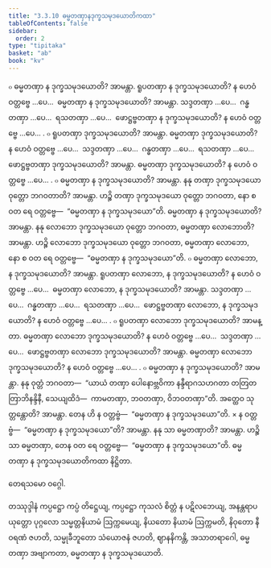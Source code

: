 ```yaml
---
title: "3.3.10 ဓမ္မတဏှာနဒုက္ခသမုဒယောတိကထာ"
tableOfContents: false
sidebar:
  order: 2
type: "tipitaka"
basket: "ab"
book: "kv"
---
```



<DynamicBreadcrumb />

<Division number="681" book="kv">

<Paragraph number="2194" book="kv">
๐ ဓမ္မတဏှာ န ဒုက္ခသမုဒယောတိ? အာမန္တာ. ရူပတဏှာ န ဒုက္ခသမုဒယောတိ? န ဟေဝံ ဝတ္တဗ္ဗေ …ပေ…  ဓမ္မတဏှာ န ဒုက္ခသမုဒယောတိ? အာမန္တာ. သဒ္ဒတဏှာ …ပေ…  ဂန္ဓတဏှာ …ပေ…  ရသတဏှာ …ပေ…  ဖောဋ္ဌဗ္ဗတဏှာ န ဒုက္ခသမုဒယောတိ? န ဟေဝံ ဝတ္တဗ္ဗေ …ပေ… .
</Paragraph>

<Paragraph number="2195" book="kv">
๐ ရူပတဏှာ ဒုက္ခသမုဒယောတိ? အာမန္တာ. ဓမ္မတဏှာ ဒုက္ခသမုဒယောတိ? န ဟေဝံ ဝတ္တဗ္ဗေ …ပေ…  သဒ္ဒတဏှာ …ပေ…  ဂန္ဓတဏှာ …ပေ…  ရသတဏှာ …ပေ…  ဖောဋ္ဌဗ္ဗတဏှာ ဒုက္ခသမုဒယောတိ? အာမန္တာ. ဓမ္မတဏှာ ဒုက္ခသမုဒယောတိ? န ဟေဝံ ဝတ္တဗ္ဗေ …ပေ… .
</Paragraph>

</Division>
<Division number="682" book="kv">

<Paragraph number="2196" book="kv">
๐ ဓမ္မတဏှာ န ဒုက္ခသမုဒယောတိ? အာမန္တာ. နနု တဏှာ ဒုက္ခသမုဒယော ဝုတ္တော ဘဂဝတာတိ? အာမန္တာ. ဟဉ္စိ တဏှာ ဒုက္ခသမုဒယော ဝုတ္တော ဘဂဝတာ, နော စ ဝတ ရေ ဝတ္တဗ္ဗေ—  “ဓမ္မတဏှာ န ဒုက္ခသမုဒယော”တိ. ဓမ္မတဏှာ န ဒုက္ခသမုဒယောတိ? အာမန္တာ. နနု လောဘော ဒုက္ခသမုဒယော ဝုတ္တော ဘဂဝတာ, ဓမ္မတဏှာ လောဘောတိ? အာမန္တာ. ဟဉ္စိ လောဘော ဒုက္ခသမုဒယော ဝုတ္တော ဘဂဝတာ, ဓမ္မတဏှာ လောဘော, နော စ ဝတ ရေ ဝတ္တဗ္ဗေ—  “ဓမ္မတဏှာ န ဒုက္ခသမုဒယော”တိ.
</Paragraph>

</Division>
<Division number="683" book="kv">

<Paragraph number="2197" book="kv">
๐ ဓမ္မတဏှာ လောဘော, န ဒုက္ခသမုဒယောတိ? အာမန္တာ. ရူပတဏှာ လောဘော, န ဒုက္ခသမုဒယောတိ? န ဟေဝံ ဝတ္တဗ္ဗေ …ပေ…  ဓမ္မတဏှာ လောဘော, န ဒုက္ခသမုဒယောတိ? အာမန္တာ. သဒ္ဒတဏှာ …ပေ…  ဂန္ဓတဏှာ …ပေ…  ရသတဏှာ …ပေ…  ဖောဋ္ဌဗ္ဗတဏှာ လောဘော, န ဒုက္ခသမုဒယောတိ? န ဟေဝံ ဝတ္တဗ္ဗေ …ပေ… .
</Paragraph>

<Paragraph number="2198" book="kv">
๐ ရူပတဏှာ လောဘော ဒုက္ခသမုဒယောတိ? အာမန္တာ. ဓမ္မတဏှာ လောဘော ဒုက္ခသမုဒယောတိ? န ဟေဝံ ဝတ္တဗ္ဗေ …ပေ…  သဒ္ဒတဏှာ …ပေ…  ဖောဋ္ဌဗ္ဗတဏှာ လောဘော ဒုက္ခသမုဒယောတိ? အာမန္တာ. ဓမ္မတဏှာ လောဘော ဒုက္ခသမုဒယောတိ? န ဟေဝံ ဝတ္တဗ္ဗေ …ပေ… .
</Paragraph>

</Division>
<Division number="684" book="kv">

<Paragraph number="2199" book="kv">
๐ ဓမ္မတဏှာ န ဒုက္ခသမုဒယောတိ? အာမန္တာ. နနု ဝုတ္တံ ဘဂဝတာ—  “ယာယံ တဏှာ ပေါနောဗ္ဘဝိကာ နန္ဒီရာဂသဟဂတာ တတြတတြာဘိနန္ဒိနီ, သေယျထိဒံ—  ကာမတဏှာ, ဘဝတဏှာ, ဝိဘဝတဏှာ”တိ. အတ္ထေဝ သုတ္တန္တောတိ? အာမန္တာ. တေန ဟိ န ဝတ္တဗ္ဗံ—  “ဓမ္မတဏှာ န ဒုက္ခသမုဒယော”တိ.
</Paragraph>

</Division>
<Division number="685" book="kv">

<Paragraph number="2200" book="kv">
× န ဝတ္တဗ္ဗံ—  “ဓမ္မတဏှာ န ဒုက္ခသမုဒယော”တိ? အာမန္တာ. နနု သာ ဓမ္မတဏှာတိ? အာမန္တာ. ဟဉ္စိ သာ ဓမ္မတဏှာ, တေန ဝတ ရေ ဝတ္တဗ္ဗေ—  “ဓမ္မတဏှာ န ဒုက္ခသမုဒယော”တိ.

</Paragraph>
</Division>

<Paragraph number="2201" type="center" book="kv">
ဓမ္မတဏှာ န ဒုက္ခသမုဒယောတိကထာ နိဋ္ဌိတာ.

  
တေရသမော ဝဂ္ဂေါ.



</Paragraph>

<Paragraph number="2202" type="center" book="kv">
တဿုဒ္ဒါနံ


</Paragraph>

<Paragraph number="2203" book="kv">
ကပ္ပဋ္ဌော ကပ္ပံ တိဋ္ဌေယျ, ကပ္ပဋ္ဌော ကုသလံ စိတ္တံ န ပဋိလဘေယျ, အနန္တရာပယုတ္တော ပုဂ္ဂလော သမ္မတ္တနိယာမံ ဩက္ကမေယျ, နိယတော နိယာမံ ဩက္ကမတိ, နိဝုတော နီဝရဏံ ဇဟတိ, သမ္မုခီဘူတော သံယောဇနံ ဇဟတိ, ဈာနနိကန္တိ, အသာတရာဂေါ, ဓမ္မတဏှာ အဗျာကတာ, ဓမ္မတဏှာ န ဒုက္ခသမုဒယောတိ.
</Paragraph>